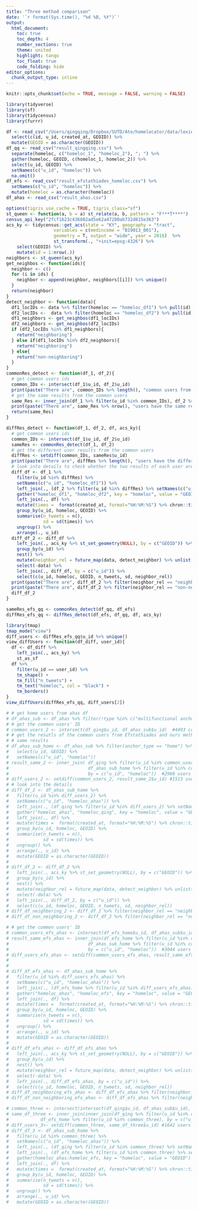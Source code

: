 ```yaml
---
title: "Three method comparison"
date: '`r format(Sys.time(), "%d %B, %Y")`'
output: 
  html_document:
    toc: true 
    toc_depth: 4  
    number_sections: true  
    theme: united  
    highlight: tango  
    toc_float: true   
    code_folding: hide
editor_options: 
  chunk_output_type: inline
---
```


```r
knitr::opts_chunk$set(echo = TRUE, message = FALSE, warning = FALSE)
```

```r
library(tidyverse)
library(sf)
library(tidycensus)
library(furrr)
```

```r
df <- read_csv("/Users/qingqing/Dropbox/SUTD/Ate/homelocator/data/lexington-with-GEOID-2012-2017.csv") %>% 
  select(c(id, u_id, created_at, GEOID)) %>% 
  mutate(GEOID = as.character(GEOID))
df_qq <- read_csv("result_qingqing.csv") %>% 
  separate(homeloc, c("homeloc_1", "homeloc_2"), "; ") %>% 
  gather(homeloc, GEOID, c(homeloc_1, homeloc_2)) %>% 
  select(u_id, GEOID) %>% 
  setNames(c("u_id", "homeloc")) %>% 
  na.omit()
df_efs <- read_csv("result_efstathiades_homeloc.csv") %>% 
  setNames(c("u_id", "homeloc")) %>% 
  mutate(homeloc = as.character(homeloc))
df_ahas <- read_csv("result_ahas.csv") 
```

```r
options(tigris_use_cache = TRUE, tigris_class="sf")
st_queen <- function(a, b = a) st_relate(a, b, pattern = "F***T****")
census_api_key("2fcf1623c436882ad5e62a47280ab732d815e363")
acs_ky <- tidycensus::get_acs(state = "KY", geography = "tract",
                  variables = c(medincome = "B19013_001"),
                  geometry = T, output = "wide", year = 2016)  %>%
                  st_transform(., "+init=epsg:4326") %>% 
    select(GEOID) %>% 
    mutate(id = 1:nrow(.))
neighbors <- st_queen(acs_ky)
get_neighbos <- function(ids){
  neighbor <- c()
  for (i in ids) {
    neighbor <- append(neighbor, neighbors[[i]]) %>% unique()
  }
  return(neighbor)
}
detect_neighbor <- function(data){
  df1_locIDs <- data %>% filter(homeloc == "homeloc_df1") %>% pull(id)
  df2_locIDs <-  data %>% filter(homeloc == "homeloc_df2") %>% pull(id)
  df1_neighbors <- get_neighbos(df1_locIDs)
  df2_neighbors <- get_neighbos(df2_locIDs)
  if (df2_locIDs %in% df1_neighbors){
    return("neighboring")
  } else if(df1_locIDs %in% df2_neighbors){
    return("neighboring")
  } else{
    return("non-neighboring")
  }
}
commonRes_detect <- function(df_1, df_2){
  # get common users ids 
  common_IDs <- intersect(df_1$u_id, df_2$u_id)
  print(paste("There are", common_IDs %>% length(), "common users from the two methods"))
  # get the same results from the common users 
  same_Res <- inner_join(df_1 %>% filter(u_id %in% common_IDs), df_2 %>% filter(u_id %in% common_IDs), by = c("u_id", "homeloc"))
  print(paste("There are", same_Res %>% nrow(), "users have the same results from the two methods"))
  return(same_Res)
}

diffRes_detect <- function(df_1, df_2, df, acs_ky){
  # get common users ids 
  common_IDs <- intersect(df_1$u_id, df_2$u_id)
  sameRes <- commonRes_detect(df_1, df_2)
  # get the different user results from the common users 
  diffRes <- setdiff(common_IDs, sameRes$u_id)
  print(paste("There are", diffRes %>% length(), "users have the different results from the two methods"))
  # look into details to check whether the two results of each user are neighboring cells or not 
  diff_df <- df_1 %>% 
    filter(u_id %in% diffRes) %>% 
    setNames(c("u_id", "homeloc_df1")) %>% 
    left_join(., (df_2 %>% filter(u_id %in% diffRes) %>% setNames(c("u_id", "homeloc_df2")))) %>% 
    gather("homeloc_df1", "homeloc_df2", key = "homeloc", value = "GEOID") %>% 
    left_join(., df) %>%
    mutate(times =  format(created_at, format="%H:%M:%S") %>% chron::times()) %>%
    group_by(u_id, homeloc, GEOID) %>%
    summarise(n_tweets = n(),
              sd = sd(times)) %>%
    ungroup() %>%
    arrange(., u_id)
  diff_df_2 <- diff_df %>%
    left_join(., acs_ky %>% st_set_geometry(NULL), by = c("GEOID")) %>%
    group_by(u_id) %>%
    nest() %>%
    mutate(neighbor_rel = future_map(data, detect_neighbor) %>% unlist()) %>%
    select(-data) %>%
    left_join(., diff_df, by = c("u_id")) %>%
    select(c(u_id, homeloc, GEOID, n_tweets, sd, neighbor_rel))
  print(paste("There are", diff_df_2 %>% filter(neighbor_rel == "neighboring") %>% pull(u_id) %>% n_distinct(), "users' different home results are neighboring cells from the two methods"))
  print(paste("There are", diff_df_2 %>% filter(neighbor_rel == "non-neighboring") %>% pull(u_id) %>% n_distinct(), "users' different home results are non-neighboring cells from the two methods"))
  diff_df_2
}
```


```r
sameRes_efs_qq <- commonRes_detect(df_qq, df_efs)
diffRes_efs_qq <- diffRes_detect(df_efs, df_qq, df, acs_ky)
```

```r
library(tmap)
tmap_mode("view")
diff_users <- diffRes_efs_qq$u_id %>% unique()
view_diffUsers <- function(df_diff, user_id){
  df <- df_diff %>% 
    left_join(., acs_ky) %>% 
    st_as_sf
  df %>% 
    filter(u_id == user_id) %>% 
    tm_shape() + 
    tm_fill("n_tweets") + 
    tm_text("homeloc", col = "black") + 
    tm_borders()
}
view_diffUsers(diffRes_efs_qq, diff_users[2])
```

```r
# # get home users from ahas df 
# df_ahas_sub <- df_ahas %>% filter(!type %in% c("multifunctional anchor", "one work","two home one work"))
# # get the common users' ID
# common_users_2 <- intersect(df_qing$u_id, df_ahas_sub$u_id)  #4493 common users 
# # get the resutls of the common users from Efstathiades and ours method 
# # same results 
# df_ahas_sub_home <- df_ahas_sub %>% filter(anchor_type == "home") %>% 
#   select(u_id, GEOID) %>% 
#   setNames(c("u_id", "homeloc"))
# result_same_2 <- inner_join( df_qing %>% filter(u_id %in% common_users_2), 
#                              df_ahas_sub_home %>% filter(u_id %in% common_users_2), 
#                              by = c("u_id", "homeloc"))  #2980 users have the same results from two method (66.3254% matched)
# diff_users_2 <- setdiff(common_users_2, result_same_2$u_id) #1513 users have the different results from the two methods (33.6746% dismatched)
# # look into the details 
# diff_df_2 <- df_ahas_sub_home %>% 
#   filter(u_id %in% diff_users_2) %>% 
#   setNames(c("u_id", "homeloc_ahas")) %>% 
#   left_join(., (df_qing %>% filter(u_id %in% diff_users_2) %>% setNames(c("u_id", "homeloc_qing")))) %>% 
#   gather("homeloc_ahas", "homeloc_qing", key = "homeloc", value = "GEOID") %>% 
#   left_join(., df) %>% 
#   mutate(times =  format(created_at, format="%H:%M:%S") %>% chron::times()) %>% 
#   group_by(u_id, homeloc, GEOID) %>% 
#   summarise(n_tweets = n(), 
#             sd = sd(times)) %>% 
#   ungroup() %>% 
#   arrange(., u_id) %>% 
#   mutate(GEOID = as.character(GEOID))
# 
# diff_df_2 <- diff_df_2 %>% 
#   left_join(., acs_ky %>% st_set_geometry(NULL), by = c("GEOID")) %>% 
#   group_by(u_id) %>% 
#   nest() %>% 
#   mutate(neighbor_rel = future_map(data, detect_neighbor) %>% unlist()) %>% 
#   select(-data) %>% 
#   left_join(., diff_df_2, by = c("u_id")) %>% 
#   select(c(u_id, homeloc, GEOID, n_tweets, sd, neighbor_rel))
# diff_df_neighboring_2 <- diff_df_2 %>% filter(neighbor_rel == "neighboring cell")  # 699 users out of 1513 different users (0.461996)
# diff_df_non_neighboring_2 <- diff_df_2 %>% filter(neighbor_rel == "non-neighboring cell") # 814 users out of 1513 different users (0.538004)
```

```r
# # get the common users' ID
# common_users_efs_ahas <- intersect(df_efs_home$u_id, df_ahas_sub$u_id)  #4640 common users 
# result_same_efs_ahas <- inner_join(df_efs_home %>% filter(u_id %in% common_users_efs_ahas), 
#                              df_ahas_sub_home %>% filter(u_id %in% common_users_efs_ahas), 
#                              by = c("u_id", "homeloc"))  #3044 users have the same results from two method (0.6560345 matched)
# diff_users_efs_ahas <- setdiff(common_users_efs_ahas, result_same_efs_ahas$u_id) #1596 users have the different results from the two methods (0.3439655 dismatched)
# 
#  
# diff_df_efs_ahas <- df_ahas_sub_home %>% 
#   filter(u_id %in% diff_users_efs_ahas) %>% 
#   setNames(c("u_id", "homeloc_ahas")) %>% 
#   left_join(., (df_efs_home %>% filter(u_id %in% diff_users_efs_ahas) %>% setNames(c("u_id", "homeloc_efs")))) %>% 
#   gather("homeloc_ahas", "homeloc_efs", key = "homeloc", value = "GEOID") %>% 
#   left_join(., df) %>% 
#   mutate(times =  format(created_at, format="%H:%M:%S") %>% chron::times()) %>% 
#   group_by(u_id, homeloc, GEOID) %>% 
#   summarise(n_tweets = n(), 
#             sd = sd(times)) %>% 
#   ungroup() %>% 
#   arrange(., u_id) %>% 
#   mutate(GEOID = as.character(GEOID))
# 
# diff_df_efs_ahas <- diff_df_efs_ahas %>% 
#   left_join(., acs_ky %>% st_set_geometry(NULL), by = c("GEOID")) %>% 
#   group_by(u_id) %>% 
#   nest() %>% 
#   mutate(neighbor_rel = future_map(data, detect_neighbor) %>% unlist()) %>% 
#   select(-data) %>% 
#   left_join(., diff_df_efs_ahas, by = c("u_id")) %>% 
#   select(c(u_id, homeloc, GEOID, n_tweets, sd, neighbor_rel))
# diff_df_neighboring_efs_ahas <- diff_df_efs_ahas %>% filter(neighbor_rel == "neighboring cell")  # 724 users out of 1596 different users (0.4536341)
# diff_df_non_neighboring_efs_ahas <- diff_df_efs_ahas %>% filter(neighbor_rel == "non-neighboring cell") #872 users out of 1596 different users (0.5463659) 
```

```r
# common_three <- intersect(intersect(df_qing$u_id, df_ahas_sub$u_id), df_efs_home$u_id)  #3979 users 
# same_df_three <- inner_join(inner_join(df_qing %>% filter(u_id %in% common_three), df_ahas_sub_home %>% filter(u_id %in% common_three), by = c("u_id", "homeloc")), 
#            df_efs_home %>% filter(u_id %in% common_three), by = c("u_id", "homeloc"))  #2337 users (0.5873335)
# diff_users_3<- setdiff(common_three, same_df_three$u_id) #1642 users (0.4126665)
# diff_df_3 <- df_ahas_sub_home %>% 
#   filter(u_id %in% common_three) %>% 
#   setNames(c("u_id", "homeloc_ahas")) %>% 
#   left_join(., (df_qing %>% filter(u_id %in% common_three) %>% setNames(c("u_id", "homeloc_qing")))) %>% 
#   left_join(., (df_efs_home %>% filter(u_id %in% common_three) %>% setNames(c("u_id", "homeloc_efs")))) %>% 
#   gather(homeloc_ahas:homeloc_efs, key = "homeloc", value = "GEOID") %>% 
#   left_join(., df) %>% 
#   mutate(times =  format(created_at, format="%H:%M:%S") %>% chron::times()) %>% 
#   group_by(u_id, homeloc, GEOID) %>% 
#   summarise(n_tweets = n(), 
#             sd = sd(times)) %>% 
#   ungroup() %>% 
#   arrange(., u_id) %>% 
#   mutate(GEOID = as.character(GEOID))
```












